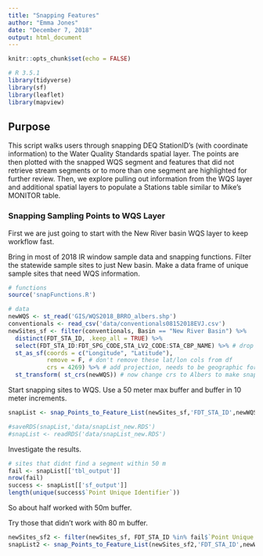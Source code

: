 ```yaml
---
title: "Snapping Features"
author: "Emma Jones"
date: "December 7, 2018"
output: html_document
---
```


```r
knitr::opts_chunk$set(echo = FALSE)

# R 3.5.1
library(tidyverse)
library(sf)
library(leaflet)
library(mapview)

```

## Purpose
This script walks users through snapping DEQ StationID's (with coordinate information) to the Water Quality Standards spatial layer. The points are then plotted with the snapped WQS segment and features that did not retrieve stream segments or to more than one segment are highlighted for further review. Then, we explore pulling out information from the WQS layer and additional spatial layers to populate a Stations table similar to Mike's MONITOR table.


### Snapping Sampling Points to WQS Layer

First we are just going to start with the New River basin WQS layer to keep workflow fast.

Bring in most of 2018 IR window sample data and snapping functions. Filter the statewide sample sites to just New basin. Make a data frame of unique sample sites that need WQS information.

```r

# functions
source('snapFunctions.R')

# data
newWQS <- st_read('GIS/WQS2018_BRRO_albers.shp')
conventionals <- read_csv('data/conventionals08152018EVJ.csv')
newSites_sf <- filter(conventionals, Basin == "New River Basin") %>%
  distinct(FDT_STA_ID, .keep_all = TRUE) %>%
  select(FDT_STA_ID:FDT_SPG_CODE,STA_LV2_CODE:STA_CBP_NAME) %>% # drop sample data
  st_as_sf(coords = c("Longitude", "Latitude"), 
           remove = F, # don't remove these lat/lon cols from df
           crs = 4269) %>% # add projection, needs to be geographic for now bc entering lat/lng, 
  st_transform( st_crs(newWQS)) # now change crs to Albers to make snapping work

```

Start snapping sites to WQS. Use a 50 meter max buffer and buffer in 10 meter increments. 

```r

snapList <- snap_Points_to_Feature_List(newSites_sf,'FDT_STA_ID',newWQS, seq(10,50,by=10))

#saveRDS(snapList,'data/snapList_new.RDS')
#snapList <- readRDS('data/snapList_new.RDS')
```

Investigate the results.

```r
# sites that didnt find a segment within 50 m
fail <- snapList[['tbl_output']]
nrow(fail)
success <- snapList[['sf_output']]
length(unique(success$`Point Unique Identifier`))

```

So about half worked with 50m buffer.

Try those that didn't work with 80 m buffer.

```r
newSites_sf2 <- filter(newSites_sf, FDT_STA_ID %in% fail$`Point Unique Identifier`)
snapList2 <- snap_Points_to_Feature_List(newSites_sf2,'FDT_STA_ID',newWQS, seq(60,100,by=10))


```

